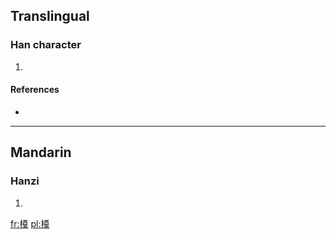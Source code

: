 ==Translingual==

===Han character===
{{Han char|rn=75|rad=木|as=12|sn=16|four=|canj=木廿田大 (DTWK)}}

# {{defn|Han|sort=木12}}

====References====
* {{Han ref|kx=0552.110|dkj=15507|dj=0941.030|hdz=21294.010|uh=6A42|ud=27202}}

----

==Mandarin==

===Hanzi===
{{cmn-hanzi|pin=[[diàn]] ([[dian4]]), [[mú]] ([[mu2]])|wg=tien<sup>4</sup>, mu<sup>2</sup>}}

# {{defn|Mandarin|sort=木12}}

[[fr:橂]]
[[pl:橂]]